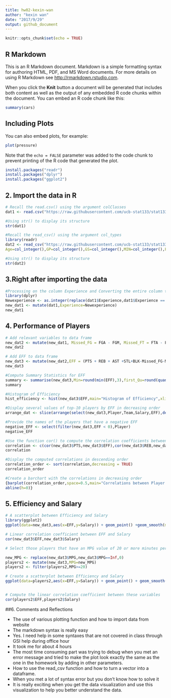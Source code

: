 ```yaml
---
title: hw02-kexin-wan
author: "kexin wan"
date: "2017/9/29"
output: github_document
---
```


```r
knitr::opts_chunk$set(echo = TRUE)
```

## R Markdown

This is an R Markdown document. Markdown is a simple formatting syntax for authoring HTML, PDF, and MS Word documents. For more details on using R Markdown see <http://rmarkdown.rstudio.com>.

When you click the **Knit** button a document will be generated that includes both content as well as the output of any embedded R code chunks within the document. You can embed an R code chunk like this:

```r
summary(cars)
```

## Including Plots

You can also embed plots, for example:

```r
plot(pressure)
```

Note that the `echo = FALSE` parameter was added to the code chunk to prevent printing of the R code that generated the plot.
```r
install.packages("readr")
install.packages("dplyr")
install.packages("ggplot2")
```

## 2. Import the data in R
```r
# Recall the read.csv() using the argument colClasses
dat1 <- read.csv("https://raw.githubusercontent.com/ucb-stat133/stat133-fall-2017/master/data/nba2017-player-statistics.csv",colClasses=c('Player'="character",'Team'="character","Experience"="character","Position"=factor(c("C","PF","PG","SF","SG")),"Salary"="double","Rank"="integer","Age"="integer","GP"="integer","GS"="integer","MIN"="integer","FGM"="integer","FGA"="integer","Points3"="integer","Points3_atts"="integer","Points2"="integer","Points2_atts"="integer","FTM"="integer","FTA"="integer","OREB"="integer","DREB"="integer","AST"="integer","STL"="integer"))

#Using str() to display its structure
str(dat1)

#Recall the read_csv() using the argument col_types
library(readr)
dat2 <- read_csv("https://raw.githubusercontent.com/ucb-stat133/stat133-fall-2017/master/data/nba2017-player-statistics.csv", col_types = list(Player = col_character(), Team=col_character(), Position = col_factor(c("C", "PF", "PG", "SF", "SG")),Experience=col_character(), Salary = col_double(),Rank=col_integer(),
Age=col_integer(),GP=col_integer(),GS=col_integer(),MIN=col_integer(),FGM=col_integer(),FGA=col_integer(),Points3=col_integer(),Points3_atts=col_integer(),Points2=col_integer(),Points2_atts=col_integer(),FTM=col_integer(),FTA=col_integer(),OREB=col_integer(),DREB=col_integer(),AST=col_integer(),STL=col_integer(),BLK=col_integer(),TO=col_integer()))

#Using str() to display its structure
str(dat2)
```

## 3.Right after importing the data
```r

#Processing on the column Experience and Converting the entire column to integers
library(dplyr)
Newexperience <- as.integer(replace(dat1$Experience,dat1$Experience == "R",0))
new_dat1 <- mutate(dat1,Experience=Newexperience)
new_dat1
```

## 4. Performance of Players
```r

# Add relevant variables to data frame
new_dat2 <- mutate(new_dat1, Missed_FG = FGA - FGM, Missed_FT = FTA - FTM, PTS = Points3*3 + Points2*2 +FTM, REB = OREB +DREB, MPG = MIN/GS)
new_dat2

# Add EFF to data frame 
new_dat3 <- mutate(new_dat2,EFF = (PTS + REB + AST +STL+BLK-Missed_FG-Missed_FT-TO)/GP)
new_dat3

#Compute Summary Statistics for EFF
summary <- summarise(new_dat3,Min=round(min(EFF),3),first_Qu=round(quantile(EFF,0.25),3),Median=round(median(EFF),3),Mean=round(mean(EFF),3),third_Qu=round(quantile(EFF,0.75),3),Max=round(max(EFF),3))
summary

#Histogram of Efficiency
hist_efficiency <- hist(new_dat3$EFF,main="Histogram of Efficiency",xlim=c(0,35),ylim=c(0,150),xlab="EFF",ylab="Frequency",col="grey")

#Display several values of top-10 players by EFF in decreasing order
arrange_dat <- slice(arrange(select(new_dat3,Player,Team,Salary,EFF),desc(EFF)),1:10)

#Provide the names of the players that have a negative EFF
negative_EFF <- select(filter(new_dat3,EFF < 0),Player)
negative_EFF

#Use the function cor() to compute the correlation coefficients between EFF and all the variables used in the EFF formula
correlation <- c(cor(new_dat3$PTS,new_dat3$EFF),cor(new_dat3$REB,new_dat3$EFF),cor(new_dat3$AST,new_dat3$EFF),cor(new_dat3$STL,new_dat3$EFF),cor(new_dat3$BLK,new_dat3$EFF),-cor(new_dat3$Missed_FG,new_dat3$EFF),-cor(new_dat3$Missed_FT,new_dat3$EFF),-cor(new_dat3$TO,new_dat3$EFF))
correlation

#Display the computed correlations in descending order
correlation_order <- sort(correlation,decreasing = TRUE)
correlation_order

#Create a barchart with the correlations in decreasing order
{barplot(correlation_order,space=0.5,main="Correlations between Player Stats and EFF",col=c("grey","grey","grey","grey","grey","coral","coral","coral"),names.arg = c("PTS","REB","STL","AST","BLK","Missed_FT","Missed_FG","TO"),cex.names=0.65,ylim=c(-1,1))
abline(h=0)}
```

## 5. Efficiency and Salary
```r
# A scatterplot between Efficiency and Salary
library(ggplot2)
ggplot(data=new_dat3,aes(x=EFF,y=Salary)) + geom_point() +geom_smooth(method=loess)

# Linear correlation coefficient between EFF and Salary
cor(new_dat3$EFF,new_dat3$Salary)

# Select those players that have an MPG value of 20 or more minutes per game

new_MPG <- replace(new_dat3$MPG,new_dat3$MPG==Inf,0)
players2 <- mutate(new_dat3,MPG=new_MPG)
players2 <- filter(players2,MPG>=20)

# Create a scatterplot between Efficiency and Salary
ggplot(data=players2,aes(x=EFF,y=Salary)) + geom_point() + geom_smooth(method=loess)


# Compute the linear correlation coefficient between these variables
cor(players2$EFF,players2$Salary)
```

##6. Comments and Reflections

  * The use of various plotting function and how to import data from website
  * The markdown syntax is really easy
  * Yes. I need help in some syntaxes that are not covered in class through GSI      help during office hour
  * It took me for about 4 hours
  * The most time consuming part was trying to debug when you met an error           message and tried to make the plot look exactly the same as the one in the       homework by adding in other parameters.
  * How to use the read_csv function and how to turn a vector into a dataframe.
  * When you met a lot of syntax error but you don't know how to solve it
  * It is really exciting when you get the data visualization and use this 
    visualization to help you better understand the data.

